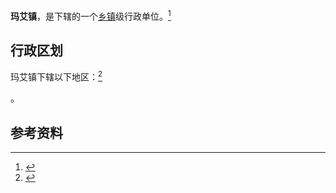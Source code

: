 {{中国乡级行政区|62/30/26/101/000}}

'''玛艾镇'''，是{{PRC admin/fullname|62/30/26/101/000|3}}下辖的一个[[乡镇|乡镇]]级行政单位。<ref>{{PRC admin/ref sgc|{{PRC admin/parent|62/30/26/101/000}}}}</ref>

== 行政区划 ==

玛艾镇下辖以下地区：<ref>{{PRC admin/ref sgc|62/30/26/101/000}}</ref>

{{PRC admin/children|62/30/26/101/000}}。

== 参考资料 ==

{{reflist}}
{{甘肃小作品}}
{{行政区划小作品}}
{{PRC admin/navcat|62/30/26/101/000}}